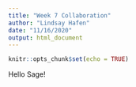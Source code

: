 ```yaml
---
title: "Week 7 Collaboration"
author: "Lindsay Hafen"
date: "11/16/2020"
output: html_document
---
```


```r
knitr::opts_chunk$set(echo = TRUE)
```

Hello Sage!